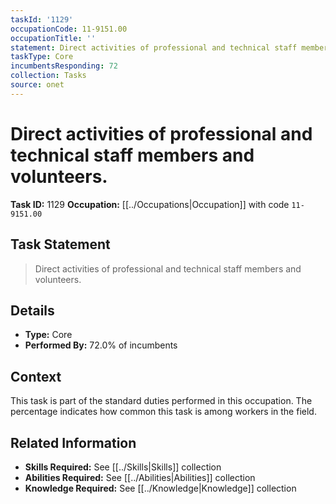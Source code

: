 ```yaml
---
taskId: '1129'
occupationCode: 11-9151.00
occupationTitle: ''
statement: Direct activities of professional and technical staff members and volunteers.
taskType: Core
incumbentsResponding: 72
collection: Tasks
source: onet
---
```

# Direct activities of professional and technical staff members and volunteers.

**Task ID:** 1129
**Occupation:** [[../Occupations|Occupation]] with code `11-9151.00`

## Task Statement

> Direct activities of professional and technical staff members and volunteers.

## Details

- **Type:** Core
- **Performed By:** 72.0% of incumbents

## Context

This task is part of the standard duties performed in this occupation. The percentage indicates how common this task is among workers in the field.

## Related Information

- **Skills Required:** See [[../Skills|Skills]] collection
- **Abilities Required:** See [[../Abilities|Abilities]] collection
- **Knowledge Required:** See [[../Knowledge|Knowledge]] collection
